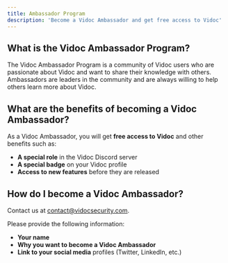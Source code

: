 ```yaml
---
title: Ambassador Program
description: 'Become a Vidoc Ambassador and get free access to Vidoc'
---
```


## What is the Vidoc Ambassador Program?

The Vidoc Ambassador Program is a community of Vidoc users who are passionate about Vidoc and want to share their knowledge with others. Ambassadors are leaders in the community and are always willing to help others learn more about Vidoc.

## What are the benefits of becoming a Vidoc Ambassador?

As a Vidoc Ambassador, you will get **free access to Vidoc** and other benefits such as:
- **A special role** in the Vidoc Discord server
- **A special badge** on your Vidoc profile
- **Access to new features** before they are released

## How do I become a Vidoc Ambassador?

Contact us at [contact@vidocsecurity.com](mailto:contact@vidocsecurity.com).

Please provide the following information:
- **Your name**
- **Why you want to become a Vidoc Ambassador**
- **Link to your social media** profiles (Twitter, LinkedIn, etc.)